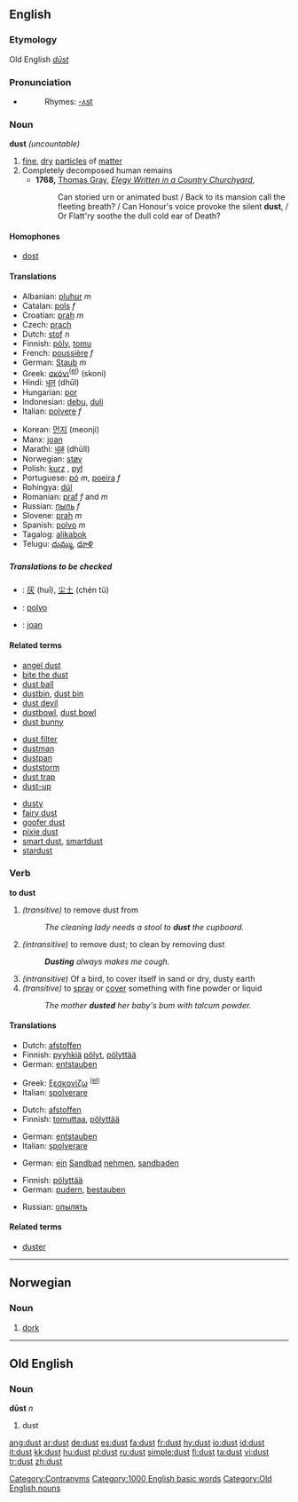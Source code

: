 ==English==
===Etymology===
Old English ''[[dūst]]''
===Pronunciation===
*{{audio|en-us-dust.ogg|Audio (US)}}
*:Rhymes: [[Rhymes:English:-ʌst|-ʌst]]
===Noun===
'''dust''' ''(uncountable)''

#[[fine]], [[dry]] [[particle]]s of [[matter]]
#Completely decomposed human remains
#* '''1768,''' [[w:Thomas Gray|Thomas Gray]], ''[[s:Elegy Written in a Country Churchyard|Elegy Written in a Country Churchyard]]'', 
#*: Can storied urn or animated bust / Back to its mansion call the fleeting breath? / Can Honour's voice provoke the silent '''dust''', / Or Flatt'ry soothe the dull cold ear of Death?

====Homophones====
* [[dost]]

====Translations====
{{trans-top|fine, dry particles}}
*Albanian: [[pluhur]] ''m''
*Catalan: [[pols]] ''f''
*Croatian: [[prah]] ''m''
*Czech: [[prach]] {{m}}
*Dutch: [[stof]] ''n''
*Finnish: [[pöly]], [[tomu]]
*French: [[poussière]] ''f''
*German: [[Staub]] ''m''
*Greek: [[σκόνι]]<sup>([[:el:σκόνι|el]])</sup> (skoni) {{f}}
*Hindi: [[धूल]] (dhūl)
*Hungarian: [[por]]
*Indonesian: [[debu]], [[duli]]
*Italian: [[polvere]] ''f''
{{trans-mid}}
*Korean: [[먼지]] (meonji)
*Manx: [[joan]]
*Marathi: [[धूळ]] (dhūll)
*Norwegian: [[støv]]
*Polish: [[kurz]] {{m}}, [[pył]] {{m}}
*Portuguese: [[pó]] ''m'', [[poeira]] ''f''
*Rohingya: [[dúl]]
*Romanian: [[praf]] ''f'' and ''m''
*Russian: [[пыль]] ''f''
*Slovene: [[prah]] ''m''
*Spanish: [[polvo]] ''m''
*Tagalog: [[alikabok]]
*Telugu: [[దుమ్ము]], [[ధూళి]]
{{trans-bottom}}

=====Translations to be checked=====
{{checktrans}}
*{{ttbc|Chinese}}: [[灰]] (huī), [[尘土]] (chén tǔ)
*{{ttbc|Ido}}: [[polvo]]
*{{ttbc|Manx}}: [[joan#Manx|joan]]

====Related terms====
{{top3}}
*[[angel dust]]
*[[bite the dust]]
*[[dust ball]]
*[[dustbin]], [[dust bin]]
*[[dust devil]]
*[[dustbowl]], [[dust bowl]]
*[[dust bunny]]
{{mid3}}
*[[dust filter]]
*[[dustman]]
*[[dustpan]]
*[[duststorm]]
*[[dust trap]]
*[[dust-up]]
{{mid3}}
*[[dusty]]
*[[fairy dust]]
*[[goofer dust]]
*[[pixie dust]]
*[[smart dust]], [[smartdust]]
*[[stardust]]
{{bottom}}

===Verb===
'''to dust'''

#''(transitive)'' to remove dust from
#:''The cleaning lady needs a stool to '''dust''' the cupboard.''
#''(intransitive)'' to remove dust; to clean by removing dust
#:'''''Dusting''' always makes me cough.''
#''(intransitive)'' Of a bird, to cover itself in sand or dry, dusty earth
#''(transitive)'' to [[spray]] or [[cover]] something with fine powder or liquid
#:''The mother '''dusted''' her baby's bum with talcum powder.''

[[Category:Contranyms]]

====Translations====
{{trans-top|(intransitive) to clean by removing dust}}
*Dutch: [[afstoffen]]
*Finnish: [[pyyhkiä]] [[pöly|pölyt]], [[pölyttää]]
*German: [[entstauben]]
{{trans-mid}}
*Greek: [[ξεσκονίζω]] <sup>([[:el:ξεσκονίζω|el]])</sup>
*Italian: [[spolverare]]
{{trans-bottom}}

{{trans-top|(transitive) to remove dust from}}
*Dutch: [[afstoffen]]
*Finnish: [[tomuttaa]], [[pölyttää]]
{{trans-mid}}
*German: [[entstauben]]
*Italian: [[spolverare]]
{{trans-bottom}}

{{trans-top|of a bird, to cover itself in sand}}
*German: [[ein]] [[Sandbad]] [[nehmen]], [[sandbaden]]
{{trans-mid}}
{{trans-bottom}}

{{trans-top|to spray something with fine powder or liquid}}
*Finnish: [[pölyttää]]
*German: [[pudern]], [[bestauben]]
{{trans-mid}}
*Russian: [[опылять]]
{{trans-bottom}}

====Related terms====
*[[duster]]

[[Category:1000 English basic words]]

----

==Norwegian==
===Noun===
{{no-noun-m1}}
# [[dork]]

----

==Old English==
===Noun===
'''dūst''' ''n''

# dust

[[Category:Old English nouns]]

[[ang:dust]]
[[ar:dust]]
[[de:dust]]
[[es:dust]]
[[fa:dust]]
[[fr:dust]]
[[hy:dust]]
[[io:dust]]
[[id:dust]]
[[it:dust]]
[[kk:dust]]
[[hu:dust]]
[[pl:dust]]
[[ru:dust]]
[[simple:dust]]
[[fi:dust]]
[[ta:dust]]
[[vi:dust]]
[[tr:dust]]
[[zh:dust]]
